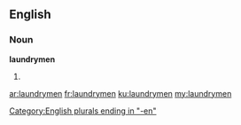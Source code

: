 ==English==

===Noun===
'''laundrymen'''

# {{plural of|[[laundryman]]}}

[[Category:English plurals ending in "-en"]]

[[ar:laundrymen]]
[[fr:laundrymen]]
[[ku:laundrymen]]
[[my:laundrymen]]